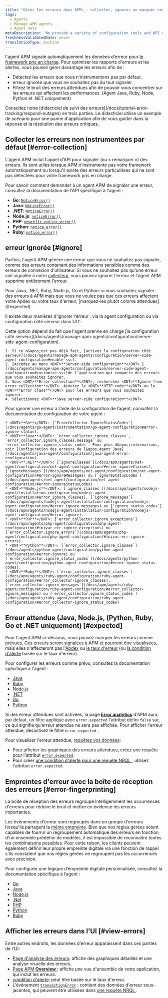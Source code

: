 ```yaml
---
title: "Gérer les erreurs dans APM\_: collecter, ignorer ou marquer comme prévu"
tags:
  - Agents
  - Manage APM agents
  - Agent data
metaDescription: 'We provide a variety of configuration tools and API calls to create, ignore, or mark errors as expected.'
freshnessValidatedDate: never
translationType: machine
---
```


l&apos;agent APM signale automatiquement les données d&apos;erreur pour [le framework pris en charge](/docs/agents/manage-apm-agents/installation/compatibility-requirements). Pour optimiser les rapports d&apos;erreurs et les alertes, vous pouvez gérer davantage les erreurs afin de :

* Détectez les erreurs que nous n&apos;instrumentons pas par défaut.
* erreur ignorée que vous ne souhaitez pas du tout signaler.
* Filtrez le bruit des erreurs attendues afin de pouvoir vous concentrer sur les erreurs qui affectent les performances. (Agent Java, Ruby, Node, Python et .NET uniquement)

<Callout variant="tip">
  Consultez notre [didacticiel de suivi des erreurs](/docs/tutorial-error-tracking/respond-outages) en trois parties. Le didacticiel utilise un exemple de scénario pour une panne d&apos;application afin de vous guider dans la réponse et la résolution des erreurs critiques.
</Callout>

## Collecter les erreurs non instrumentées par défaut [#error-collection]

L&apos;agent APM inclut l&apos;appel d&apos;API pour signaler (ou « remarquer ») des erreurs. Ils sont utiles lorsque APM n&apos;instrumente pas votre framework automatiquement ou lorsqu&apos;il existe des erreurs particulières qui ne sont pas détectées pour votre framework pris en charge.

Pour savoir comment demander à un agent APM de signaler une erreur, consultez la documentation de l&apos;API spécifique à l&apos;agent :

* <DNT>**Go**</DNT>: [`NoticeError()`](https://github.com/newrelic/go-agent/blob/master/v3/newrelic/transaction.go)
* <DNT>**Java**</DNT>: [`NoticeError()`](http://newrelic.github.io/java-agent-api/javadoc/index.html?com/newrelic/api/agent/NewRelic.html)
* <DNT>**.NET**</DNT>: [`NoticeError()`](/docs/apm/agents/net-agent/net-agent-api/net-agent-api/#NoticeError)
* <DNT>**Node.js**</DNT>: [`noticeError()`](https://newrelic.github.io/node-newrelic/API.html#noticeError)
* <DNT>**PHP**</DNT>: [`newrelic_notice_error()`](/docs/agents/php-agent/php-agent-api/newrelic_notice_error)
* <DNT>**Python**</DNT>: [`notice_error()`](/docs/agents/python-agent/python-agent-api/noticeerror-python-agent-api/)
* <DNT>**Ruby**</DNT>: [`notice_error()`](https://www.rubydoc.info/gems/newrelic_rpm/NewRelic/Agent#notice_error-instance_method)

## erreur ignorée [#ignore]

Parfois, l&apos;agent APM génère une erreur que vous ne souhaitez pas signaler, comme des erreurs contenant des informations sensibles comme des erreurs de connexion d&apos;utilisateur. Si vous ne souhaitez pas qu&apos;une erreur soit signalée à notre [collecteur](/docs/accounts-partnerships/education/getting-started-new-relic/glossary#collector), vous pouvez ignorer l&apos;erreur et l&apos;agent APM supprime entièrement l&apos;erreur.

<Callout variant="tip">
  Pour Java, .NET, Ruby, Node.js, Go et Python: si vous souhaitez signaler des erreurs à APM mais que vous ne voulez pas que ces erreurs affectent votre Apdex ou votre taux d&apos;erreur, [marquez-les plutôt comme attendues](#expected).
</Callout>

Il existe deux manières d&apos;ignorer l&apos;erreur : via la agent configuration ou via configuration côté serveur dans UI l&apos;:

<CollapserGroup>
  <Collapser id="ignore-server-side" title="erreur ignorée lors de configuration côté serveur dans l'UI">
    Cette option dépend du fait que l&apos;agent prenne en charge [la configuration côté serveur](/docs/agents/manage-apm-agents/configuration/server-side-agent-configuration).

    1. Si ce n&apos;est pas déjà fait, [activez la configuration côté serveur](/docs/agents/manage-apm-agents/configuration/server-side-agent-configuration#enable-ssc).
    2. [Accédez au menu <DNT>**Server-side configuration**</DNT> ](/docs/agents/manage-apm-agents/configuration/server-side-agent-configuration#customize-ssc)de l’application qui comporte des erreurs que vous souhaitez ignorer.
    3. Sous <DNT>**Error collection**</DNT>, recherchez <DNT>**Ignore from error collection**</DNT>. Ajoutez le <DNT>**HTTP code**</DNT> ou le <DNT>**Error class**</DNT> pour les erreurs que vous souhaitez ignorer.
    4. Sélectionnez <DNT>**Save server-side configuration**</DNT>.
  </Collapser>

  <Collapser id="ignore-agent-config" title="erreur ignorée lors de agent configuration">
    Pour ignorer une erreur à l’aide de la configuration de l’agent, consultez la documentation de configuration de votre agent :

    * <DNT>**Go**</DNT>: [`ErrorCollector.IgnoreStatusCodes`](/docs/agents/go-agent/instrumentation/go-agent-configuration#error-ignore-status).
    * <DNT>**Java**</DNT>: `error_collector.ignore_classes`, `error_collector.ignore_classes.message` ou `error_collector.ignore_status_codes`. Pour plus d&apos;informations, voir [Configuration des erreurs de l&apos;agent Java](/docs/agents/java-agent/configuration/java-agent-error-configuration).
    * <DNT>**.NET**</DNT>: [`ignoreClasses`](/docs/apm/agents/net-agent/configuration/net-agent-configuration/#error-ignoreClasses), [`ignoreMessages`](/docs/apm/agents/net-agent/configuration/net-agent-configuration/#error-ignoreMessages) ou [`ignoreStatusCodes`](/docs/apm/agents/net-agent/configuration/net-agent-configuration/#error-ignoreStatusCodes).
    * <DNT>**Node.js**</DNT>: [`ignore_classes`](/docs/apm/agents/nodejs-agent/installation-configuration/nodejs-agent-configuration/#error_ignore_classes), [`ignore_messages`](/docs/apm/agents/nodejs-agent/installation-configuration/nodejs-agent-configuration/#error_ignore_messages) ou [`ignore_status_codes`](/docs/apm/agents/nodejs-agent/installation-configuration/nodejs-agent-configuration/#error_ignore).
    * <DNT>**PHP**</DNT>: [`error_collector.ignore_exceptions`](/docs/apm/agents/php-agent/configuration/php-agent-configuration/#inivar-err-ignore-exceptions) ou [`error_collector.ignore_errors`](/docs/apm/agents/php-agent/configuration/php-agent-configuration/#inivar-err-ignore-errors).
    * <DNT>**Python**</DNT>: [`error_collector.ignore_classes`](/docs/agents/python-agent/configuration/python-agent-configuration/#error-ignore) ou [`error_collector.ignore_status_codes`](/docs/agents/python-agent/configuration/python-agent-configuration/#error-ignore-status-codes).
    * <DNT>**Ruby**</DNT>: [`error_collector.ignore_classes`](/docs/apm/agents/ruby-agent/configuration/ruby-agent-configuration/#error_collector-ignore_classes),[`error_collector.ignore_messages`](/docs/apm/agents/ruby-agent/configuration/ruby-agent-configuration/#error_collector-ignore_messages) ou [`error_collector.ignore_status_codes`](/docs/apm/agents/ruby-agent/configuration/ruby-agent-configuration/#error_collector-ignore_status_codes)
  </Collapser>
</CollapserGroup>

## Erreur attendue (Java, Node.js, (Python, Ruby, Go et .NET uniquement) [#expected]

Pour l&apos;agent APM ci-dessous, vous pouvez marquer les erreurs comme prévues. Ces erreurs seront signalées à APM et pourront être visualisées, mais elles n&apos;affecteront pas l&apos;[Apdex](/docs/apm/new-relic-apm/apdex/apdex-measuring-user-satisfaction) ou [le taux d&apos;erreur](/docs/apm/applications-menu/error-analytics/error-analytics-explore-events-behind-errors) (ou [la condition d&apos;alerte](/docs/alerts/new-relic-alerts/defining-conditions/define-alert-conditions) basée sur le taux d&apos;erreur).

Pour configurer les erreurs comme prévu, consultez la documentation spécifique à l&apos;agent :

* [Java](/docs/agents/java-agent/configuration/java-agent-error-configuration)
* [Ruby](/docs/agents/ruby-agent/configuration/ruby-agent-configuration/#error-collector)
* [Node.js](/docs/apm/agents/nodejs-agent/installation-configuration/nodejs-agent-configuration/#error_config)
* [.NET](/docs/apm/agents/net-agent/configuration/net-agent-configuration/#error_collector)
* [Go](/docs/apm/agents/go-agent/configuration/go-agent-configuration/#error-collector)
* [Python](/docs/agents/python-agent/configuration/python-agent-configuration/#error-collector-settings)

Si des erreur attendues sont activées, la page [<DNT>**Error analytics**</DNT>](/docs/apm/applications-menu/error-analytics/error-analytics-explore-events-behind-errors) d&apos;APM aura, par défaut, un filtre appliqué avec `error.expected` l&apos;attribut défini `false` sur, ce qui signifie qu&apos;erreur attendue ne sera pas affichée. Pour afficher l&apos;erreur attendue, désactivez le filtre `error.expected` .

Pour visualiser l&apos;erreur attendue, [requêtez vos données](/docs/using-new-relic/data/understand-data/query-new-relic-data):

* Pour afficher les graphiques des erreurs attendues, créez une requête pour l&apos;attribut [`error.expected`](/docs/insights/insights-data-sources/default-events-attributes/apm-default-event-attributes#transerror-expected).
* Pour créer [une condition d&apos;alerte pour une requête NRQL ](/docs/alerts/new-relic-alerts/defining-conditions/create-alert-conditions-nrql-queries), utilisez l&apos;attribut `error.expected`.

## Empreintes d&apos;erreur avec la boîte de réception des erreurs [#error-fingerprinting]

La boîte de réception des erreurs regroupe intelligemment les occurrences d&apos;erreurs pour réduire le bruit et mettre en évidence les erreurs importantes.

Les événements d&apos;erreur sont regroupés dans un groupe d&apos;erreurs lorsqu&apos;ils partagent la [même empreinte](/docs/errors-inbox/errors-inbox/#how-groups-work). Bien que nos règles gérées soient capables de fournir un regroupement automatique des erreurs en fonction d&apos;un ensemble prédéfini de modèles, il est impossible de reconnaître toutes les combinaisons possibles. Pour cette raison, les clients peuvent également définir leur propre empreinte digitale via une fonction de rappel s&apos;ils constatent que nos règles gérées ne regroupent pas les occurrences avec précision.

Pour configurer une logique d’empreinte digitale personnalisée, consultez la documentation spécifique à l’agent :

* [Go](/docs/apm/agents/go-agent/api-guides/guide-using-go-agent-api/#error-fingerprinting)
* [Java](/docs/apm/agents/java-agent/api-guides/java-agent-api-register-error-group-callback-to-set-fingerprint)
* [Node.js](/docs/apm/agents/nodejs-agent/api-guides/guide-using-nodejs-agent-api/#errors)
* [.Net](/docs/apm/agents/net-agent/net-agent-api/seterrorgroupcallback-net-agent-api)
* [PHP](/docs/apm/agents/php-agent/php-agent-api/newrelic_set_error_group_callback)
* [Python](/docs/apm/agents/python-agent/python-agent-api/seterrrorgroupcallback-python-agent-api)
* [Ruby](/docs/apm/agents/ruby-agent/api-guides/sending-handled-errors-new-relic/#error-fingerprinting)

## Afficher les erreurs dans l&apos;UI [#view-errors]

Entre autres endroits, les données d&apos;erreur apparaissent dans ces parties de l&apos;UI:

* [Page d&apos;analyse des erreurs](/docs/apm/applications-menu/error-analytics/introduction-error-analytics): affiche des graphiques détaillés et une analyse visuelle des erreurs.
* [Page APM <DNT>**Overview**</DNT> ](/docs/apm/applications-menu/monitoring/apm-overview-page): affiche une vue d&apos;ensemble de votre application, qui inclut les erreurs.
* [condition d&apos;alerte](/docs/alerts/new-relic-alerts/defining-conditions/define-alert-conditions): peut être basée sur le taux d&apos;erreur.
* L&apos;événement [`transactionError`](/docs/insights/insights-data-sources/default-events-attributes/apm-default-event-attributes#transactionerror-event) : contient des données d&apos;erreur sous-jacentes, qui peuvent être utilisées dans [une requête NRQL ](/docs/insights/nrql-new-relic-query-language/using-nrql/introduction-nrql).